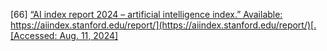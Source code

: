 \[66\]	[“AI index report 2024 – artificial intelligence index.” Available:](http://paperpile.com/b/Lj1YHA/SO7VM) [https://aiindex.stanford.edu/report/](https://aiindex.stanford.edu/report/)[. \[Accessed: Aug. 11, 2024\]](http://paperpile.com/b/Lj1YHA/SO7VM)